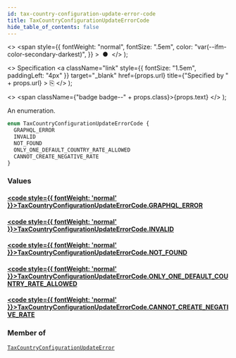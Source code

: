 ```yaml
---
id: tax-country-configuration-update-error-code
title: TaxCountryConfigurationUpdateErrorCode
hide_table_of_contents: false
---
```


  <>
    <span
      style={{
        fontWeight: "normal",
        fontSize: ".5em",
        color: "var(--ifm-color-secondary-darkest)",
      }}
    >
      &nbsp;●&nbsp;
    </span>
  </>
);

  <>
    Specification
    <a
      className="link"
      style={{ fontSize: "1.5em", paddingLeft: "4px" }}
      target="\_blank"
      href={props.url}
      title={"Specified by " + props.url}
    >
      ⎘
    </a>
  </>
);

  <>
    <span className={"badge badge--" + props.class}>{props.text}</span>
  </>
);

An enumeration.

```graphql
enum TaxCountryConfigurationUpdateErrorCode {
  GRAPHQL_ERROR
  INVALID
  NOT_FOUND
  ONLY_ONE_DEFAULT_COUNTRY_RATE_ALLOWED
  CANNOT_CREATE_NEGATIVE_RATE
}
```

### Values

#### [<code style={{ fontWeight: 'normal' }}>TaxCountryConfigurationUpdateErrorCode.<b>GRAPHQL_ERROR</b></code>](#)

>

#### [<code style={{ fontWeight: 'normal' }}>TaxCountryConfigurationUpdateErrorCode.<b>INVALID</b></code>](#)

>

#### [<code style={{ fontWeight: 'normal' }}>TaxCountryConfigurationUpdateErrorCode.<b>NOT_FOUND</b></code>](#)

>

#### [<code style={{ fontWeight: 'normal' }}>TaxCountryConfigurationUpdateErrorCode.<b>ONLY_ONE_DEFAULT_COUNTRY_RATE_ALLOWED</b></code>](#)

>

#### [<code style={{ fontWeight: 'normal' }}>TaxCountryConfigurationUpdateErrorCode.<b>CANNOT_CREATE_NEGATIVE_RATE</b></code>](#)

>

### Member of

[`TaxCountryConfigurationUpdateError`](../../api-reference/objects/tax-country-configuration-update-error) <Badge class="secondary" text="object"/>
